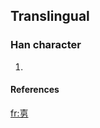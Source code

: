==Translingual==
===Han character===
{{Han char|rad=力|as=06|sn=8|four=|canj=土口大尸 (GRKS)}}
# {{defn|Han|力06}}
====References====
{{Han ref|kx=0147.231|uh=351B|ud=13595}}

[[fr:㔛]]